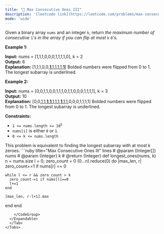 ```yaml
---
title: "🧀 Max Consecutive Ones III"
description: '[leetcode link](https://leetcode.com/problems/max-consecutive-ones-iii/description/)'
mode: 'wide'
---
```

<Tabs>
  <Tab title="Question" icon="circle-question" iconType="regular">
    <Card>
      <p>Given a binary array <code>nums</code> and an integer <code>k</code>, return <em>the maximum number of consecutive </em><code>1</code><em>&#39;s in the array if you can flip at most</em> <code>k</code> <code>0</code>&#39;s.</p>   <p><strong class="example">Example 1:</strong></p>   <strong>Input:</strong> nums = [1,1,1,0,0,0,1,1,1,1,0], k = 2 <br/> <strong>Output:</strong> 6 <br/> <strong>Explanation:</strong> [1,1,1,0,0,<u><strong>1</strong>,1,1,1,1,<strong>1</strong></u>] Bolded numbers were flipped from 0 to 1. The longest subarray is underlined.  <p><strong class="example">Example 2:</strong></p>   <strong>Input:</strong> nums = [0,0,1,1,0,0,1,1,1,0,1,1,0,0,0,1,1,1,1], k = 3 <br/> <strong>Output:</strong> 10 <br/> <strong>Explanation:</strong> [0,0,<u>1,1,<strong>1</strong>,<strong>1</strong>,1,1,1,<strong>1</strong>,1,1</u>,0,0,0,1,1,1,1] Bolded numbers were flipped from 0 to 1. The longest subarray is underlined.    <p><strong>Constraints:</strong></p>  <ul>  <li><code>1 &lt;= nums.length &lt;= 10<sup>5</sup></code></li>  <li><code>nums[i]</code> is either <code>0</code> or <code>1</code>.</li>  <li><code>0 &lt;= k &lt;= nums.length</code></li> </ul> 
    </Card>
  </Tab>
  <Tab title="Solution" icon="lightbulb" iconType="regular" >
    <Card>
      This problem is equivalent to finding the longest subarray with at most k zeroes.
</Card>
  <Expandable title="code">
    <CodeGroup dropdown>
```ruby title="Max Consecutive Ones III" lines
# @param {Integer[]} nums
# @param {Integer} k
# @return {Integer}
def longest_ones(nums, k)
  n = nums.size
  l = 0; zero_count = 0
  (0...n).reduce(0) do |max_len, r|
    zero_count+=1 if nums[r] == 0

    while l <= r && zero_count > k
      zero_count-=1 if nums[l]==0
      l+=1
    end

    [max_len, r-l+1].max 
  end
end
```
    </CodeGroup>
  </Expandable>
  </Tab>
</Tabs>